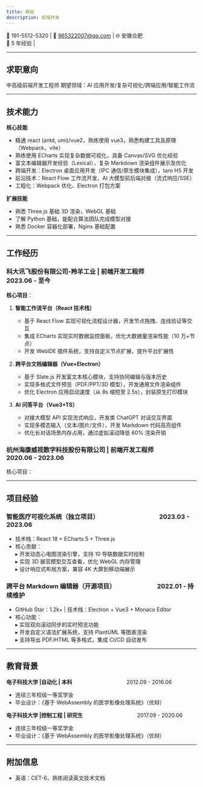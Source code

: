 ```yaml
---
title: 蔡韬
description: 前端开发
---
```


📱 191-5512-5320 | 📧 965322007@qq.com | 🌐 安徽合肥  
💼 5 年经验 |

---

## **求职意向**

中高级前端开发工程师
期望领域：AI 应用开发/复杂可视化/跨端应用/智能工作流

---

## **技术能力**

**核心技能**

- 精通 react (antd, umi)/vue2，熟练使用 vue3，熟悉构建工具及原理（Webpack，vite）
- 熟练使用 ECharts 实现复杂数据可视化，具备 Canvas/SVG 优化经验
- 富文本编辑器开发经验（Lexical），复杂 Markdown 渲染组件展示及优化
- 跨端开发：Electron 桌面应用开发（IPC 通信/原生模块集成），taro H5 开发
- 前沿技术：React Flow 工作流开发、AI 大模型前后端对接（流式响应/SSE）
- 工程化：Webpack 优化、Electron 打包方案

**扩展技能**

- 熟悉 Three.js 基础 3D 渲染，WebGL 基础
- 了解 Python 基础，能配合算法团队完成模型对接
- 熟悉 Docker 容器化部署，Nginx 基础配置

---

## **工作经历**

### **科大讯飞股份有限公司-羚羊工业 | 前端开发工程师**　　　　　　　　　　　　　 2023.06 - 至今

**核心项目**：

1. **智能工作流平台（React 技术栈）**

   - 基于 React Flow 实现可视化流程设计器，开发节点拖拽、连线验证等交互
   - 集成 ECharts 实现实时数据监控面板，优化大数据量渲染性能（10 万+节点）
   - 开发 WebIDE 插件系统，支持自定义节点扩展，提升平台扩展性

2. **跨平台文档编辑器（Vue+Electron）**

   - 基于 Slate.js 开发富文本核心模块，支持协同编辑与版本历史
   - 实现多格式文件预览（PDF/PPT/3D 模型），开发通用文件渲染组件
   - 优化 Electron 应用启动速度（从 8s 缩短至 2.5s），封装原生打印模块

3. **AI 问答平台（Vue3+TS）**
   - 对接大模型 API 实现流式响应，开发类 ChatGPT 对话交互界面
   - 实现多模态输入（文本/图片/文件），开发 Markdown 代码高亮组件
   - 优化长对话场景内存占用，通过虚拟滚动降低 60% 渲染开销

### **杭州海康威视数字科技股份有限公司 | 前端开发工程师**　　　　　　　　　　　　　 2020.06 - 2023.06

核心项目：

---

## **项目经验**

### **智能医疗可视化系统（独立项目）**　　　　　　　　　　 2023.03 - 2023.06

- 技术栈：React 18 + ECharts 5 + Three.js
- 核心贡献：  
  ▸ 开发动态心电图渲染引擎，支持 10 导联数据实时绘制  
  ▸ 实现 3D 器官模型交互查看，优化 WebGL 内存管理  
  ▸ 设计响应式布局方案，兼容 4K 大屏到移动端展示

### **跨平台 Markdown 编辑器（开源项目）**　　　　　　　 2022.01 - 持续维护

- GitHub Star：1.2k+ | 技术栈：Electron + Vue3 + Monaco Editor
- 核心功能：  
  ▸ 实现双向滚动同步的实时预览功能  
  ▸ 开发自定义语法扩展系统，支持 PlantUML 等图表渲染  
  ▸ 支持导出 PDF/HTML 等多格式，集成 CI/CD 自动发布

---

## **教育背景**

**电子科技大学 |自动化 | 本科**　　　　　　　　　　 2012.09 - 2016.06

- 连续三年校级一等奖学金
- 毕业设计：《基于 WebAssembly 的医学影像处理系统》（优辩）

**电子科技大学 |控制工程 | 研究生**　　　　　　　　　　 2017.09 - 2020.06

- 连续三年校级一等奖学金
- 毕业设计：《基于 WebAssembly 的医学影像处理系统》（优辩）

---

## **附加信息**

- 英语：CET-6，熟练阅读英文技术文档
